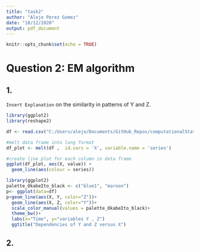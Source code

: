 ```yaml
---
title: "task2"
author: "Alejo Perez Gomez"
date: "10/12/2020"
output: pdf_document
---
```


```r
knitr::opts_chunk$set(echo = TRUE)
```

# Question 2: EM algorithm

## 1.

`Insert Explanation` on the similarity in patterns of Y and Z.

``` r
library(ggplot2)
library(reshape2)

df <- read.csv("C:/Users/alejo/Documents/GitHub_Repos/computationalStats/lab6/physical1.csv")

#melt data frame into long format
df_plot <- melt(df ,  id.vars = 'X', variable.name = 'series')

#create line plot for each column in data frame
ggplot(df_plot, aes(X, value)) +
  geom_line(aes(colour = series))

```

```r
library(ggplot2)
palette_OkabeIto_black <- c("blue1", "maroon")
p<- ggplot(data=df)
p+geom_line(aes(X, Y, color="Z"))+
  geom_line(aes(X, Z, color="Y"))+
  scale_color_manual(values = palette_OkabeIto_black)+
  theme_bw()+
  labs(x="Time", y="variables Y , Z")
  ggtitle("Dependencies of Y and Z versus X")
```
## 2.

